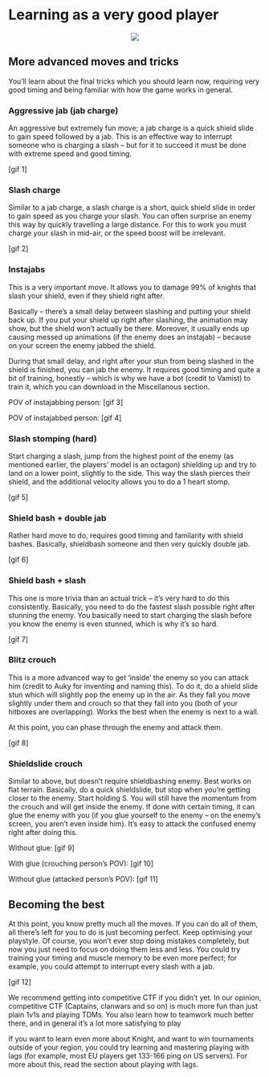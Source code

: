 # Learning as a very good player

<p align="center">
  <img src="imgs/miecz.png">
</p>


## More advanced moves and tricks

You'll learn about the final tricks which you should learn now, requiring very good timing and being familiar with how the game works in general.

### Aggressive jab (jab charge)

An aggressive but extremely fun move; a jab charge is a quick shield slide to gain speed followed by a jab. This is an effective way to interrupt someone who is charging a slash -- but for it to succeed it must be done with extreme speed and good timing.

[gif 1]

### Slash charge

Similar to a jab charge, a slash charge is a short, quick shield slide in order to gain speed as you charge your slash. You can often surprise an enemy this way by quickly travelling a large distance. For this to work you must charge your slash in mid-air, or the speed boost will be irrelevant.

[gif 2]

### Instajabs

This is a very important move. It allows you to damage 99% of knights that slash your shield, even if they shield right after.

Basically -- there's a small delay between slashing and putting your shield back up. If you put your shield up right after slashing, the animation may show, but the shield won't actually be there. Moreover, it usually ends up causing messed up animations (if the enemy does an instajab) -- because on your screen the enemy jabbed the shield.

During that small delay, and right after your stun from being slashed in the shield is finished, you can jab the enemy. It requires good timing and quite a bit of training, honestly -- which is why we have a bot (credit to Vamist) to train it, which you can download in the Miscellanous section.

POV of instajabbing person:
[gif 3]

POV of instajabbed person:
[gif 4]

### Slash stomping (hard)

Start charging a slash, jump from the highest point of the enemy (as mentioned earlier, the players' model is an octagon) shielding up and try to land on a lower point, slightly to the side. This way the slash pierces their shield, and the additional velocity allows you to do a 1 heart stomp.

[gif 5]

### Shield bash + double jab

Rather hard move to do, requires good timing and familarity with shield bashes. Basically, shieldbash someone and then very quickly double jab.

[gif 6]

### Shield bash + slash

This one is more trivia than an actual trick -- it's very hard to do this consistently. Basically, you need to do the fastest slash possible right after stunning the enemy. You basically need to start charging the slash before you know the enemy is even stunned, which is why it's so hard.

[gif 7]

### Blitz crouch

This is a more advanced way to get 'inside' the enemy so you can attack him (credit to Auky for inventing and naming this). To do it, do a shield slide stun which will slightly pop the enemy up in the air. As they fall you move slightly under them and crouch so that they fall into you (both of your hitboxes are overlapping). Works the best when the enemy is next to a wall.

At this point, you can phase through the enemy and attack them.

[gif 8]

### Shieldslide crouch

Similar to above, but doesn't require shieldbashing enemy. Best works on flat terrain. Basically, do a quick shieldslide, but stop when you're getting closer to the enemy. Start holding S. You will still have the momentum from the crouch and will get inside the enemy. If done with certain timing, it can glue the enemy with you (if you glue yourself to the enemy -- on the enemy's screen, you aren't even inside him). It's easy to attack the confused enemy right after doing this.

Without glue:
[gif 9]

With glue (crouching person's POV):
[gif 10] 

Without glue (attacked person's POV):
[gif 11]

## Becoming the best

At this point, you know pretty much all the moves. If you can do all of them, all there's left for you to do is just becoming perfect. Keep optimising your playstyle. Of course, you won't ever stop doing mistakes completely, but now you just need to focus on doing them less and less. You could try training your timing and muscle memory to be even more perfect; for example, you could attempt to interrupt every slash with a jab.

[gif 12]

We recommend getting into competitive CTF if you didn't yet. In our opinion, competitive CTF (Captains, clanwars and so on) is much more fun than just plain 1v1s and playing TDMs. You also learn how to teamwork much better there, and in general it's a lot more satisfying to play

If you want to learn even more about Knight, and want to win tournaments outside of your region, you could try learning and mastering playing with lags (for example, most EU players get 133-166 ping on US servers). For more about this, read the section about playing with lags.
